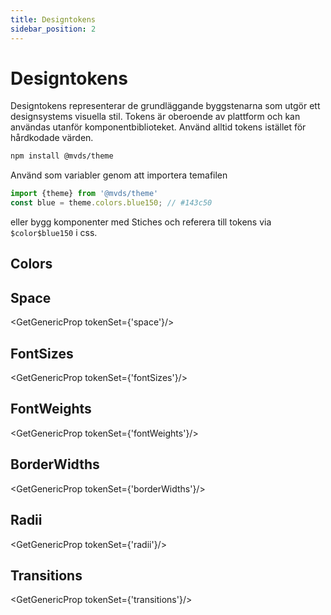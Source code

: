 ```yaml
---
title: Designtokens
sidebar_position: 2
---
```


# Designtokens

Designtokens representerar de grundläggande byggstenarna som utgör ett designsystems visuella stil. Tokens
är oberoende av plattform och kan användas utanför komponentbiblioteket. Använd alltid tokens istället för
hårdkodade värden.

```bash
npm install @mvds/theme
```
Använd som variabler genom att importera temafilen
```ts
import {theme} from '@mvds/theme'
const blue = theme.colors.blue150; // #143c50
```
eller bygg komponenter med Stiches och referera till tokens via `$color$blue150` i css.


## Colors

<GetColors />

## Space

<GetGenericProp tokenSet={'space'}/>

## FontSizes

<GetGenericProp tokenSet={'fontSizes'}/>

## FontWeights

<GetGenericProp tokenSet={'fontWeights'}/>

## BorderWidths

<GetGenericProp tokenSet={'borderWidths'}/>

## Radii

<GetGenericProp tokenSet={'radii'}/>

## Transitions

<GetGenericProp tokenSet={'transitions'}/>
